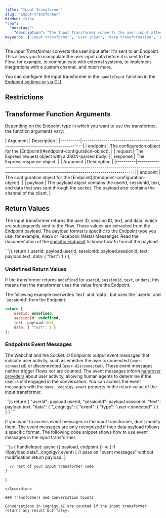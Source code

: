 ```yaml
---
title: "Input Transformer" 
slug: "input-transformer" 
hidden: false
"seo":
  "metatags":
    "description": "The Input Transformer converts the user input after it's sent to an Endpoint. This allows you to manipulate the user input data before it is sent to the Flow, for example, to communicate with external systems, to implement integrations with a custom channel, and much more."
keywords: ['input transformer', 'user input', 'data transformation', 'endpoint integration', 'custom channels', 'external integrations']
---
```



The _Input Transformer_ converts the user input after it's sent to an Endpoint. This allows you to manipulate the user input data before it is sent to the Flow, for example, to communicate with external systems, to implement integrations with a custom channel, and much more.

You can configure the input transformer in the `handleInput` function in the [Endpoint settings or via CLI](/ai/for-developers/transformers/overview#working-with-transformers).

## Restrictions

<ReturnValueRuleSet />

## Transformer Function Arguments

Depending on the Endpoint type in which you want to use the transformer, the function arguments vary:

<Tabs>
  <Tab title="Webhook- and REST-based Endpoints">
    | Argument | Description                                                                  |
    |----------|------------------------------------------------------------------------------|
    | endpoint | The configuration object for the [Endpoint](#endpoint-configuration-object). |
    | request  | The Express request object with a JSON-parsed body.                          |
    | response | The Express response object.                                                 |
  </Tab>
  <Tab title="Socket-based Endpoints">
    | Argument | Description                                                                                                                                              |
    |----------|----------------------------------------------------------------------------------------------------------------------------------------------------------|
    | endpoint | The configuration object for the [Endpoint](#endpoint-configuration-object).                                                                             |
    | payload  | The payload object contains the userId, sessionId, text, and data that was sent through the socket. The payload also contains the channel of the client. |
  </Tab>
</Tabs>

<EndpointObject />

## Return Values

The input transformer returns the user ID, session ID, text, and data, which are subsequently sent to the Flow. These values are extracted from the Endpoint payload. The payload format is specific to the Endpoint type you use, for example, Alexa or Facebook (Meta) Messenger. Read the documentation of the [specific Endpoint](/ai/agents/deploy/endpoint-reference/overview) to know how to format the payload.

<Accordion title="Example of Transformer Return Values">
  ```js
  return {
      userId: payload.userId,
      sessionId: payload.sessionId,
      text: payload.text,
      data: { "test": 1 }
  };
  ```
</Accordion>

### Undefined Return Values

If the transformer returns `undefined` for `userId`, `sessionId`, `text`, or `data`, this means that the transformer uses the value from the Endpoint.

<Accordion title="Example of Undefined Return Values">
  The following example overwrites `text` and `data`, but uses the `userId` and `sessionId` from the Endpoint:

  ```js
  return {
      userId: undefined,
      sessionId: undefined,
      text: payload.text,
      data: { "test": 1 }
  };
  ```
</Accordion>

### Endpoints Event Messages

The Webchat and the Socket.IO Endpoints output event messages that indicate user activity, such as whether the user is connected (`user-connected`) or disconnected  (`user-disconnected`). These event messages neither trigger Flows nor are counted. The event messages inform [handover providers](/ai/escalate/handovers) about user activity, allowing human agents to determine if the user is still engaged in the conversation. You can access the event messages with the `data._cognigy.event` property in the return value of the input transformer.

<Accordion title="Example of Return Values with Event Messages">
  ```js
  return {
      "userId": payload.userId,
      "sessionId": payload.sessionId,
      "text": payload.text,
      "data": {
          "_cognigy": {
                "event": {
                  "type": "user-connected"
              }
          }
      }
  }
  ```
</Accordion>

If you want to access event messages in the input transformer, don't modify them. The event messages are only recognized if their data payload follows a specific format. The following code snippet shows how to use event messages in the input transformer:

<Accordion title="Example of Input Transformer with Event Messages">
  ```js
  {
  handleInput: async ({ payload, endpoint }) => {
    if (!!payload.data?._cognigy?.event) {
  // pass on "event messages" without modification
        return payload;
      }

      // rest of your input transformer code
    }
  }
  ```
</Accordion>

### Transformers and Conversation Counts

Conversations in Cognigy.AI are counted if the input transformer returns any result but falsy.